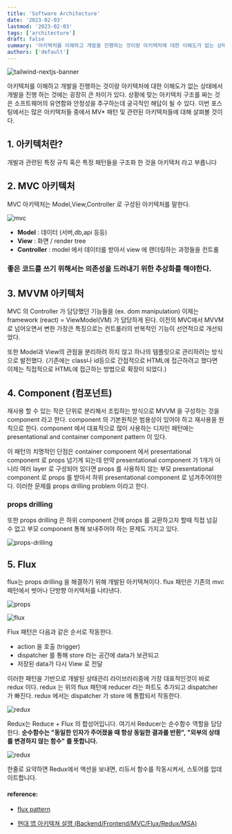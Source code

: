 ```yaml
---
title: 'Software Architecture'
date: '2023-02-03'
lastmod: '2023-02-03'
tags: ['architecture']
draft: false
summary: '아키텍처를 이해하고 개발을 진행하는 것이랑 아키텍처에 대한 이해도가 없는 상태에서 개발을 진행 하는 것에는 굉장히 큰 차이가 있다. 상황에 맞는 아키텍처 구조를 짜는 것은 소프트웨어의 유연함와 안정성을 추구하는데 궁극적인 해답이 될 수 있다. 이번 포스팅에서는 많은 Software Architecture에 대해 살펴볼 것이다.'
authors: ['default']
---
```


![tailwind-nextjs-banner](/static/mv-architecture/cover.jpg)

아키텍처를 이해하고 개발을 진행하는 것이랑 아키텍처에 대한 이해도가 없는 상태에서 개발을 진행 하는 것에는 굉장히 큰 차이가 있다. 상황에 맞는 아키텍처 구조를 짜는 것은 소프트웨어의 유연함와 안정성을 추구하는데 궁극적인 해답이 될 수 있다. 이번 포스팅에서는 많은 아키텍처들 중에서 MV\* 패턴 및 관련된 아키텍처들에 대해 살펴볼 것이다.

## 1. 아키텍처란?

개발과 관련된 특정 규칙 혹은 특정 패턴들을 구조화 한 것을 아키텍처 라고 부릅니다

## 2. MVC 아키텍처

MVC 아키텍처는 Model,View,Controller 로 구성된 아키텍처를 말한다.

![mvc](/static/mv-architecture/mvc.png)

- **Model** : 데이터 (서버,db,api 등등)
- **View** : 화면 / render tree
- **Controller** : model 에서 데이터를 받아서 view 에 랜더링하는 과정들을 컨트롤

### **좋은 코드를 쓰기 위해서는 의존성을 드러내기 위한 추상화를 해야한다.**

## 3. MVVM 아키텍처

MVC 의 Controller 가 담당했던 기능들을 (ex. dom manipulation) 이제는 framework (react) = ViewModel(VM) 가 담당하게 된다.
이전의 MVC에서 MVVM 로 넘어오면서 변한 가장큰 특징으로는 컨트롤러의 반복적인 기능이 선언적으로 개선되었다.

또한 Model과 View의 관점을 분리하려 하지 않고 하나의 템플릿으로 관리하려는 방식으로 발전했다. (기존에는 class나 id등으로 간접적으로 HTML에 접근하려고 했다면 이제는 직접적으로 HTML에 접근하는 방법으로 확장이 되었다.)

## 4. Component (컴포넌트)

재사용 할 수 있는 작은 단위로 분리해서 조립하는 방식으로 MVVM 을 구성하는 것을 component 라고 한다. component 의 기본원칙은 범용성이 있어야 하고 재사용을 원칙으로 한다. component 에서 대표적으로 많이 사용하는 디자인 패턴에는 presentational and container component pattern 이 있다.

이 패턴의 치명적인 단점은 container component 에서 presentational component 로 props 넘기게 되는데 만약 presentational component 가 1개가 아니라 여러 layer 로 구성되어 있다면 props 를 사용하지 않는 부모 presentational component 로 props 를 받아서 하위 presentational component 로 넘겨주어야한다. 이러한 문제를 props drilling problem 이라고 한다.

### props drilling

또한 props drilling 은 하위 component 간에 props 를 교환하고자 할때 직접 넘길 수 없고 부모 component 통해 보내주어야 하는 문제도 가지고 있다.

![props-drilling](/static/mv-architecture/props-drilling.png)

## 5. Flux

flux는 props drilling 을 해결하기 위해 개발된 아키텍쳐이다. flux 패턴은 기존의 mvc 패턴에서 벗어나 단방향 아키텍처를 나타낸다.

![props](/static/mv-architecture/props.png)

![flux](/static/mv-architecture/flux.png)

Flux 패턴은 다음과 같은 순서로 작동한다.

- action 을 호출 (trigger)
- dispatcher 를 통해 store 라는 공간에 data가 보관되고
- 저장된 data가 다시 View 로 전달

이러한 패턴을 기반으로 개발된 상태관리 라이브러리중에 가장 대표적인것이 바로 redux 이다. redux 는 위의 flux 패턴에 reducer 라는 파트도 추가되고 dispatcher 가 빠진다. redux 에서는 dispatcher 가 store 에 통합되서 작동한다.

![redux](/static/mv-architecture/redux.jpeg)

Redux는 Reduce + Flux 의 합성어입니다. 여기서 Reducer는 순수함수 역할을 담당한다. **순수함수는 "동일한 인자가 주어졌을 때 항상 동일한 결과를 반환", "외부의 상태를 변경하지 않는 함수" 를 뜻합니다.**

![redux](/static/mv-architecture/redux.gif)

한줄로 요약하면 Redux에서 액션을 보내면, 리듀서 함수를 작동시켜서, 스토어를 업데이트합니다.

#### reference:

- [flux pattern](https://medium.com/lunit/redux%EA%B0%80-%ED%95%84%EC%9A%94%ED%95%98%EB%8B%A4%EB%8A%94-%EA%B2%83%EC%9D%84-%EC%96%B8%EC%A0%9C-%EC%95%8C-%EC%88%98-%EC%9E%88%EB%82%98%EC%9A%94-426a148da64d)

- [현대 앱 아키텍쳐 설명 (Backend/Frontend/MVC/Flux/Redux/MSA)](https://devocean.sk.com/blog/techBoardDetail.do?ID=164484)
